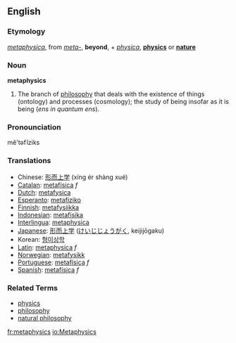 ==English==
===Etymology===
{{Gr.}} ''[[metaphysica]]'', from ''[[meta-]]'', '''beyond''', + ''[[physica]]'', '''[[physics]]''' or '''[[nature]]'''

===Noun===
'''metaphysics'''
# The branch of [[philosophy]] that deals with the existence of things (ontology) and processes (cosmology); the study of being insofar as it is being (''ens in quantum ens'').

===Pronounciation===
mĕ'təfĭziks
===Translations===
*Chinese: [[形而上学]] (xíng ér shàng xué)
*[[Catalan]]: [[metafísica]] ''f''
*[[Dutch]]: [[metafysica]]
*[[Esperanto]]: [[metafiziko]]
*[[Finnish]]: [[metafysiikka]]
*[[Indonesian]]: [[metafisika]]
*[[Interlingua]]: [[metaphysica]]
*[[Japanese]]: [[形而上学]] ([[けいじじょうがく]], keijijōgaku)
*Korean: [[형이상학]]
*[[Latin]]: [[metaphysica]] ''f''
*[[Norwegian]]: [[metafysikk]]
*[[Portuguese]]: [[metafísica]] ''f''
*[[Spanish]]: [[metafísica]] ''f''

===Related Terms===
*[[physics]]
*[[philosophy]]
*[[natural philosophy]]

[[fr:metaphysics]]
[[io:Metaphysics]]